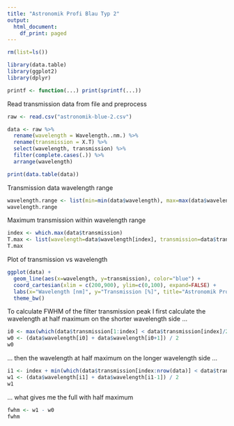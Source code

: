 ```yaml
---
title: "Astronomik Profi Blau Typ 2"
output:
  html_document:
    df_print: paged
---
```


```r
rm(list=ls())
```

```r
library(data.table)
library(ggplot2)
library(dplyr)
```

```r
printf <- function(...) print(sprintf(...))
```

Read transmission data from file and preprocess
```r
raw <- read.csv("astronomik-blue-2.csv")

data <- raw %>%
  rename(wavelength = Wavelength..nm.) %>%
  rename(transmission = X.T) %>%
  select(wavelength, transmission) %>%
  filter(complete.cases(.)) %>%
  arrange(wavelength)

print(data.table(data))
```

Transmission data wavelength range
```r
wavelength.range <- list(min=min(data$wavelength), max=max(data$wavelength))
wavelength.range
```

Maximum transmission within wavelength range
```r
index <- which.max(data$transmission)
T.max <- list(wavelength=data$wavelength[index], transmission=data$transmission[index])
T.max
```

Plot of transmission vs wavelength
```r
ggplot(data) + 
  geom_line(aes(x=wavelength, y=transmission), color="blue") +
  coord_cartesian(xlim = c(200,900), ylim=c(0,100), expand=FALSE) +
  labs(x="Wavelength [nm]", y="Transmission [%]", title="Astronomik Profi Blau 2") +
  theme_bw()
```

To calculate FWHM of the filter transmission peak I first calculate the wavelength at half maximum on the shorter wavelength side ...
```r
i0 <- max(which(data$transmission[1:index] < data$transmission[index]/2))
w0 <- (data$wavelength[i0] + data$wavelength[i0+1]) / 2
w0
```

... then the wavelength at half maximum on the longer wavelength side ...
```r
i1 <- index + min(which(data$transmission[index:nrow(data)] < data$transmission[index]/2))
w1 <- (data$wavelength[i1] + data$wavelength[i1-1]) / 2
w1
```

... what gives me the full with half maximum
```r
fwhm <- w1 - w0
fwhm
```

